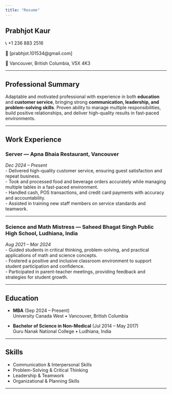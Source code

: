 ---
title: "Resume"
---

## Prabhjot Kaur
📞 +1 236 883 2516

📧 [prabhjot.101534@gmail.com] 

📍 Vancouver, British Columbia, V5X 4K3  

---

## Professional Summary
Adaptable and motivated professional with experience in both **education** and **customer service**, bringing strong **communication, leadership, and problem-solving skills**. Proven ability to manage multiple responsibilities, build positive relationships, and deliver high-quality results in fast-paced environments.

---

## Work Experience

### Server — Apna Bhaia Restaurant, Vancouver  
*Dec 2024 – Present*  
- Delivered high-quality customer service, ensuring guest satisfaction and repeat business.  
- Took and processed food and beverage orders accurately while managing multiple tables in a fast-paced environment.  
- Handled cash, POS transactions, and credit card payments with accuracy and accountability.  
- Assisted in training new staff members on service standards and teamwork.  

---

### Science and Math Mistress — Saheed Bhagat Singh Public High School, Ludhiana, India  
*Aug 2021 – Mar 2024*  
- Guided students in critical thinking, problem-solving, and practical applications of math and science concepts.  
- Fostered a positive and inclusive classroom environment to support student participation and confidence.  
- Participated in parent-teacher meetings, providing feedback and strategies for student growth.  

---

## Education
- **MBA** (Sep 2024 – Present)  
  University Canada West • Vancouver, British Columbia  

- **Bachelor of Science in Non-Medical** (Jul 2014 – May 2017)  
  Guru Nanak National College • Ludhiana, India  

---

## Skills
- Communication & Interpersonal Skills  
- Problem-Solving & Critical Thinking  
- Leadership & Teamwork  
- Organizational & Planning Skills  

---
